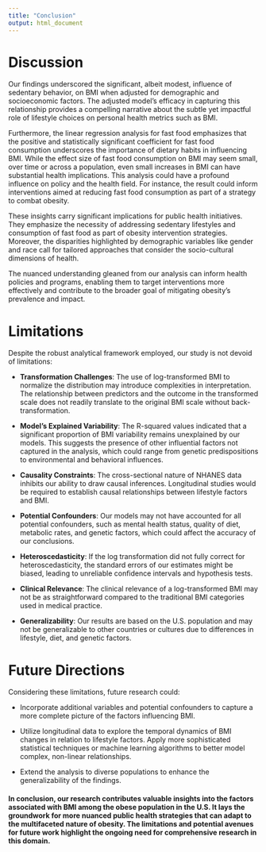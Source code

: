 ```yaml
---
title: "Conclusion"
output: html_document
---
```


# Discussion
Our findings underscored the significant, albeit modest, influence of sedentary behavior, on BMI when adjusted for demographic and socioeconomic factors. The adjusted model's efficacy in capturing this relationship provides a compelling narrative about the subtle yet impactful role of lifestyle choices on personal health metrics such as BMI.

Furthermore, the linear regression analysis for fast food emphasizes that the positive and statistically significant coefficient for fast food consumption underscores the importance of dietary habits in influencing BMI. While the effect size of fast food consumption on BMI may seem small, over time or across a population, even small increases in BMI can have substantial health implications. This analysis could have a profound influence on policy and the health field. For instance, the result could inform interventions aimed at reducing fast food consumption as part of a strategy to combat obesity.

These insights carry significant implications for public health initiatives. They emphasize the necessity of addressing sedentary lifestyles and consumption of fast food as part of obesity intervention strategies. Moreover, the disparities highlighted by demographic variables like gender and race call for tailored approaches that consider the socio-cultural dimensions of health.

The nuanced understanding gleaned from our analysis can inform health policies and programs, enabling them to target interventions more effectively and contribute to the broader goal of mitigating obesity's prevalence and impact.

# Limitations
Despite the robust analytical framework employed, our study is not devoid of limitations:

- **Transformation Challenges**: The use of log-transformed BMI to normalize the distribution may introduce complexities in interpretation. The relationship between predictors and the outcome in the transformed scale does not readily translate to the original BMI scale without back-transformation.

- **Model's Explained Variability**: The R-squared values indicated that a significant proportion of BMI variability remains unexplained by our models. This suggests the presence of other influential factors not captured in the analysis, which could range from genetic predispositions to environmental and behavioral influences.

- **Causality Constraints**: The cross-sectional nature of NHANES data inhibits our ability to draw causal inferences. Longitudinal studies would be required to establish causal relationships between lifestyle factors and BMI.

- **Potential Confounders**: Our models may not have accounted for all potential confounders, such as mental health status, quality of diet, metabolic rates, and genetic factors, which could affect the accuracy of our conclusions.

- **Heteroscedasticity**: If the log transformation did not fully correct for heteroscedasticity, the standard errors of our estimates might be biased, leading to unreliable confidence intervals and hypothesis tests.

- **Clinical Relevance**: The clinical relevance of a log-transformed BMI may not be as straightforward compared to the traditional BMI categories used in medical practice.

- **Generalizability**: Our results are based on the U.S. population and may not be generalizable to other countries or cultures due to differences in lifestyle, diet, and genetic factors.

# Future Directions
Considering these limitations, future research could:

- Incorporate additional variables and potential confounders to capture a more complete picture of the factors influencing BMI.

- Utilize longitudinal data to explore the temporal dynamics of BMI changes in relation to lifestyle factors.
Apply more sophisticated statistical techniques or machine learning algorithms to better model complex, non-linear relationships.

- Extend the analysis to diverse populations to enhance the generalizability of the findings.

#### In conclusion, our research contributes valuable insights into the factors associated with BMI among the obese population in the U.S. It lays the groundwork for more nuanced public health strategies that can adapt to the multifaceted nature of obesity. The limitations and potential avenues for future work highlight the ongoing need for comprehensive research in this domain.
